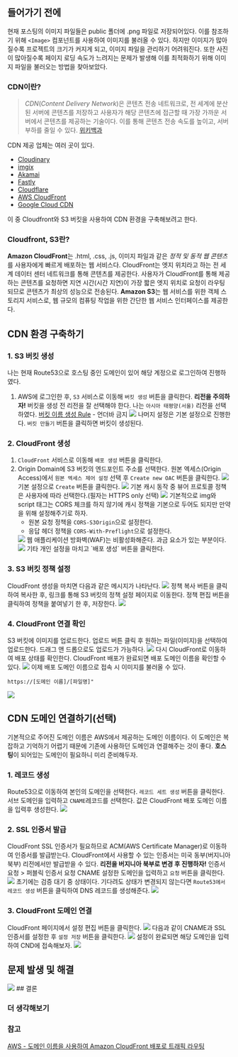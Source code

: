 ## 들어가기 전에
현재 포스팅의 이미지 파일들은 public 폴더에 .png 파일로 저장되어있다.
이를 참조하기 위해 `<Image>` 컴포넌트를 사용하여 이미지를 불러올 수 있다.
하지만 이미지가 많아질수록 프로젝트의 크기가 커지게 되고, 이미지 파일을 관리하기 어려워진다.
또한 사진이 많아질수록 페이지 로딩 속도가 느려지는 문제가 발생해 이를 최적화하기 위해 이미지 파일을 불러오는 방법을 찾아보았다.

### CDN이란? 
> *CDN*(*Content Delivery Network*)은 콘텐츠 전송 네트워크로, 전 세계에 분산된 서버에 콘텐츠를 저장하고 사용자가 해당 콘텐츠에 접근할 때 가장 가까운 서버에서 콘텐츠를 제공하는 기술이다.
이를 통해 콘텐츠 전송 속도를 높이고, 서버 부하를 줄일 수 있다.
[위키백과](https://ko.wikipedia.org/wiki/콘텐츠_전송_네트워크)

CDN 제공 업체는 여러 곳이 있다.
- [Cloudinary](https://cloudinary.com/)
- [imgix](https://www.imgix.com/)
- [Akamai](https://www.akamai.com/kr/ko)
- [Fastly](https://www.fastly.com/ko)
- [Cloudflare](https://www.cloudflare.com/ko-kr/)
- [AWS CloudFront](https://aws.amazon.com/ko/cloudfront/)
- [Google Cloud CDN](https://cloud.google.com/cdn)

이 중 Cloudfront와 S3 버킷을 사용하여 CDN 환경을 구축해보려고 한다.

### Cloudfront, S3란?
**Amazon CloudFront**는 .html, .css, .js, 이미지 파일과 같은 *정적 및 동적 웹 콘텐츠*를 사용자에게 빠르게 배포하는 웹 서비스다.
CloudFront는 엣지 위치라고 하는 전 세계 데이터 센터 네트워크를 통해 콘텐츠를 제공한다.
사용자가 CloudFront를 통해 제공하는 콘텐츠를 요청하면 지연 시간(시간 지연)이 가장 짧은 엣지 위치로 요청이 라우팅되므로 콘텐츠가 최상의 성능으로 전송된다.
**Amazon S3**는 웹 서비스를 위한 객체 스토리지 서비스로, 웹 규모의 컴퓨팅 작업을 위한 간단한 웹 서비스 인터페이스를 제공한다.

## CDN 환경 구축하기
### 1. S3 버킷 생성
나는 현재 Route53으로 호스팅 중인 도메인이 있어 해당 계정으로 로그인하여 진행하였다.
1. AWS에 로그인한 후, `S3` 서비스로 이동해 `버킷 생성` 버튼을 클릭한다.
	**리전을 주의하자!** 버킷을 생성 전 리전을 잘 선택해야 한다. 나는 `아시아 태평양(서울)` 리전을 선택하였다.
	[버킷 이름 생성 Rule](https://docs.aws.amazon.com/AmazonS3/latest/userguide/bucketnamingrules.html) - 언더바 금지
	<Img src="/posts/240622-160521.png" width={500}/>
	나머지 설정은 기본 설정으로 진행한다.
	`버킷 만들기` 버튼을 클릭하면 버킷이 생성된다.
### 2. CloudFront 생성
1. `CloudFront` 서비스로 이동해 `배포 생성` 버튼을 클릭한다.
2. Origin Domain에 S3 버킷의 엔드포인트 주소를 선택한다.
	원본 엑세스(Origin Access)에서 `원본 엑세스 제어 설정` 선택 후 `Create new OAC` 버튼을 클릭한다.
	<Img src="/posts/240622-160940.png" width={500}/>
	기본 설정으로 `Create` 버튼을 클릭한다.
	<Img src="/posts/240622-161245.png" width={500}/>
	기본 캐시 동작 중 뷰어 프로토콜 정책은 사용자에 따라 선택한다.(필자는 HTTPS only 선택)
	<Img src="/posts/240622-161430.png" width={300}/>
	기본적으로 img와 script 태그는 CORS 체크를 하지 않기에 캐시 정책을 기본으로 두어도 되지만 만약을 위해 설정해주기로 하자.
	- 원본 요청 정책을 `CORS-S3Origin`으로 설정한다.
	- 응답 헤더 정책을 `CORS-With-Preflight`으로 설정한다.
	<Img src="/posts/240622-161805.png" width={500}/>
	웹 애플리케이션 방화벽(WAF)는 비활성화해준다.
	과금 요소가 있는 부분이다.
	<Img src="/posts/240622-162350.png" width={500}/>
	기타 개인 설정을 마치고 `배포 생성` 버튼을 클릭한다.
### 3. S3 버킷 정책 설정
CloudFront 생성을 마치면 다음과 같은 메시지가 나타난다.
<Img src="/posts/240622-162618.png" width={500}/>
정책 복사 버튼을 클릭하여 복사한 후, 링크를 통해 S3 버킷의 정책 설정 페이지로 이동한다.
정책 편집 버튼을 클릭하여 정책을 붙여넣기 한 후, 저장한다.
<Img src="/posts/240622-162846.png" width={500}/>
### 4. CloudFront 연결 확인
S3 버킷에 이미지를 업로드한다.
업로드 버튼 클릭 후 원하는 파일(이미지)을 선택하여 업로드한다.
드래그 앤 드롭으로도 업로드가 가능하다.
<Img src="/posts/240622-163531.png" width={500}/>
다시 CloudFront로 이동하여 배포 상태를 확인한다.
CloudFront 배포가 완료되면 배포 도메인 이름을 확인할 수 있다.
<Img src="/posts/240622-163409.png" width={500}/>
이제 배포 도메인 이름으로 접속 시 이미지를 불러올 수 있다.
```https
https://[도메인 이름]/[파일명]"
```
<Img src="/posts/240622-163745.png" width={500}/>

## CDN 도메인 연결하기(선택)
기본적으로 주어진 도메인 이름은 AWS에서 제공하는 도메인 이름이다.
이 도메인은 복잡하고 기억하기 어렵기 때문에 기존에 사용하던 도메인과 연결해주는 것이 좋다.
**호스팅**이 되어있는 도메인이 필요하니 미리 준비해두자.
### 1. 레코드 생성
Route53으로 이동하여 본인의 도메인을 선택한다.
`레코드 세트 생성` 버튼을 클릭한다.
서브 도메인을 입력하고 `CNAME`레코드를 선택한다.
값은 CloudFront 배포 도메인 이름을 입력후 생성한다.
<Img src="/posts/240622-164311.png" width={500}/>

### 2. SSL 인증서 발급
CloudFront SSL 인증서가 필요하므로 ACM(AWS Certificate Manager)로 이동하여 인증서를 발급받는다.
CloudFront에서 사용할 수 있는 인증서는 미국 동부(버지니아 북부) 리전에서만 발급받을 수 있다.
**리전을 버지니아 북부로 변경 후 진행하자!**
인증서 요청 > 퍼블릭 인증서 요청
CNAME 설정한 도메인을 입력하고 `요청` 버튼을 클릭한다.
<Img src="/posts/240622-165122.png" width={500}/>
초기에는 검증 대기 중 상태이다.
기다려도 상태가 변경되지 않는다면 `Route53에서 레코드 생성` 버튼을 클릭하여 DNS 레코드를 생성해준다.
<Img src="/posts/240622-171033.png" width={500}/>

### 3. CloudFront 도메인 연결
CloudFront 페이지에서 설정 편집 버튼을 클릭한다.
<Img src="/posts/240622-171429.png" width={500}/>
다음과 같이 CNAME과 SSL 인증서를 설정한 후 `설정 저장` 버튼을 클릭한다.
<Img src="/posts/240622-171750.png" width={500}/>
설정이 완료되면 해당 도메인을 입력하여 CND에 접속해보자.
<Img src="/posts/240622-173903.png" width={500}/>

## 문제 발생 및 해결
<Img src="/posts/240622-175247.png" width={500}/>
## 결론

### 더 생각해보기

### 참고
[AWS - 도메인 이름을 사용하여 Amazon CloudFront 배포로 트래픽 라우팅](https://docs.aws.amazon.com/ko_kr/Route53/latest/DeveloperGuide/routing-to-cloudfront-distribution.html)